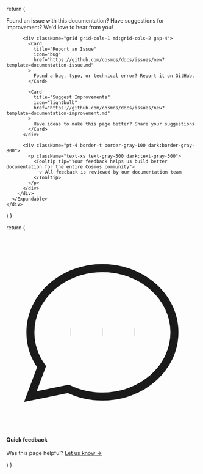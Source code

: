   return (
    <div className="mt-12 pt-8 border-t border-gray-200 dark:border-gray-700">
      <Expandable title="📝 Help improve this page" icon="message-circle">
        <div className="space-y-4">
          <p className="text-sm text-gray-600 dark:text-gray-400">
            Found an issue with this documentation? Have suggestions for improvement?
            We'd love to hear from you!
          </p>

          <div className="grid grid-cols-1 md:grid-cols-2 gap-4">
            <Card
              title="Report an Issue"
              icon="bug"
              href="https://github.com/cosmos/docs/issues/new?template=documentation-issue.md"
            >
              Found a bug, typo, or technical error? Report it on GitHub.
            </Card>

            <Card
              title="Suggest Improvements"
              icon="lightbulb"
              href="https://github.com/cosmos/docs/issues/new?template=documentation-improvement.md"
            >
              Have ideas to make this page better? Share your suggestions.
            </Card>
          </div>

          <div className="pt-4 border-t border-gray-100 dark:border-gray-800">
            <p className="text-xs text-gray-500 dark:text-gray-500">
              <Tooltip tip="Your feedback helps us build better documentation for the entire Cosmos community">
                💡 All feedback is reviewed by our documentation team
              </Tooltip>
            </p>
          </div>
        </div>
      </Expandable>
    </div>
  )
}

  return (
    <div className="mt-8 p-4 bg-blue-50 dark:bg-blue-900/20 rounded-lg border border-blue-200 dark:border-blue-800">
      <div className="flex items-start space-x-3">
        <div className="flex-shrink-0">
          <svg className="w-5 h-5 text-blue-600 dark:text-blue-400" fill="none" stroke="currentColor" viewBox="0 0 24 24">
            <path strokeLinecap="round" strokeLinejoin="round" strokeWidth={2} d="M8 12h.01M12 12h.01M16 12h.01M21 12c0 4.418-4.03 8-9 8a9.863 9.863 0 01-4.255-.949L3 20l1.395-3.72C3.512 15.042 3 13.574 3 12c0-4.418 4.03-8 9-8s9 3.582 9 8z" />
          </svg>
        </div>
        <div className="flex-1">
          <h4 className="text-sm font-medium text-blue-900 dark:text-blue-100">
            Quick feedback
          </h4>
          <p className="text-sm text-blue-700 dark:text-blue-300 mt-1">
            Was this page helpful?
            <a href="https://github.com/cosmos/docs/issues/new" className="underline hover:no-underline ml-1">
              Let us know →
            </a>
          </p>
        </div>
      </div>
    </div>
  )
}